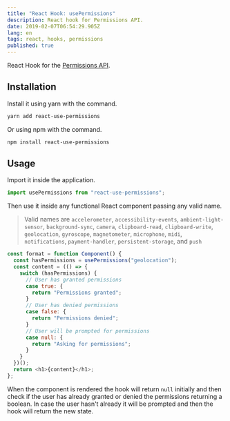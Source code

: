```yaml
---
title: "React Hook: usePermissions"
description: React hook for Permissions API.
date: 2019-02-07T06:54:29.905Z
lang: en
tags: react, hooks, permissions
published: true
---
```


React Hook for the [Permissions API](https://developer.mozilla.org/en-US/docs/Web/API/Permissions).

## Installation

Install it using yarn with the command.

```sh
yarn add react-use-permissions
```

Or using npm with the command.

```sh
npm install react-use-permissions
```

## Usage

Import it inside the application.

```js
import usePermissions from "react-use-permissions";
```

Then use it inside any functional React component passing any valid name.

> Valid names are `accelerometer`, `accessibility-events`, `ambient-light-sensor`, `background-sync`, `camera`​, `clipboard-read`, `clipboard-write`, `geolocation`, `gyroscope`, `magnetometer`, `microphone`, `midi`, `notifications`, `payment-handler`, `persistent-storage`, and `push`

```js
const format = function Component() {
  const hasPermissions = usePermissions("geolocation");
  const content = (() => {
    switch (hasPermissions) {
      // User has granted permissions
      case true: {
        return "Permissions granted";
      }
      // User has denied permissions
      case false: {
        return "Permissions denied";
      }
      // User will be prompted for permissions
      case null: {
        return "Asking for permissions";
      }
    }
  })();
  return <h1>{content}</h1>;
};
```

When the component is rendered the hook will return `null` initially and then check if the user has already granted or denied the permissions returning a boolean. In case the user hasn't already it will be prompted and then the hook will return the new state.
